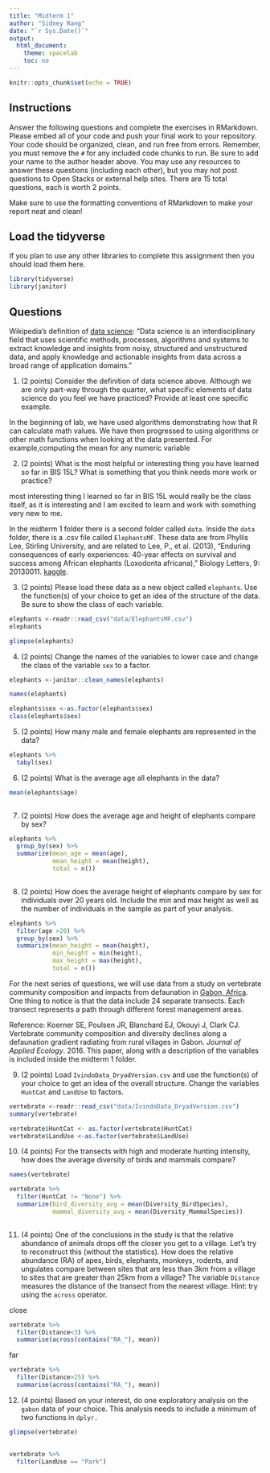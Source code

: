 ```yaml
---
title: "Midterm 1"
author: "Sidney Rang"
date: "`r Sys.Date()`"
output:
  html_document:
    theme: spacelab
    toc: no
---
```


```r
knitr::opts_chunk$set(echo = TRUE)
```

## Instructions
Answer the following questions and complete the exercises in RMarkdown. Please embed all of your code and push your final work to your repository. Your code should be organized, clean, and run free from errors. Remember, you must remove the `#` for any included code chunks to run. Be sure to add your name to the author header above. You may use any resources to answer these questions (including each other), but you may not post questions to Open Stacks or external help sites. There are 15 total questions, each is worth 2 points.  

Make sure to use the formatting conventions of RMarkdown to make your report neat and clean!  

## Load the tidyverse
If you plan to use any other libraries to complete this assignment then you should load them here.
```r
library(tidyverse)
library(janitor)
```

## Questions  

Wikipedia's definition of [data science](https://en.wikipedia.org/wiki/Data_science): "Data science is an interdisciplinary field that uses scientific methods, processes, algorithms and systems to extract knowledge and insights from noisy, structured and unstructured data, and apply knowledge and actionable insights from data across a broad range of application domains."  

1. (2 points) Consider the definition of data science above. Although we are only part-way through the quarter, what specific elements of data science do you feel we have practiced? Provide at least one specific example.  

In the beginning of lab, we have used algorithms demonstrating how that R can calculate math values. We have then progressed to using algorithms or other math functions when looking at the data presented. For example,computing the mean for any numeric variable

2. (2 points) What is the most helpful or interesting thing you have learned so far in BIS 15L? What is something that you think needs more work or practice?  

most interesting thing I learned so far in BIS 15L would really be the class itself, as it is interesting and I am excited to learn and work with something very new to me. 

In the midterm 1 folder there is a second folder called `data`. Inside the `data` folder, there is a .csv file called `ElephantsMF`. These data are from Phyllis Lee, Stirling University, and are related to Lee, P., et al. (2013), "Enduring consequences of early experiences: 40-year effects on survival and success among African elephants (Loxodonta africana)," Biology Letters, 9: 20130011. [kaggle](https://www.kaggle.com/mostafaelseidy/elephantsmf).  

3. (2 points) Please load these data as a new object called `elephants`. Use the function(s) of your choice to get an idea of the structure of the data. Be sure to show the class of each variable.
```r
elephants <-readr::read_csv("data/ElephantsMF.csv")
elephants
```
```r
glimpse(elephants)
```


4. (2 points) Change the names of the variables to lower case and change the class of the variable `sex` to a factor.
```r
elephants <-janitor::clean_names(elephants) 
```

```r
names(elephants)
```

```r
elephants$sex <-as.factor(elephants$sex)
class(elephants$sex)
```

5. (2 points) How many male and female elephants are represented in the data?
```r
elephants %>%
  tabyl(sex)
```

6. (2 points) What is the average age all elephants in the data?
```r
mean(elephants$age)
  
```


7. (2 points) How does the average age and height of elephants compare by sex?
```r
elephants %>% 
  group_by(sex) %>% 
  summarize(mean_age = mean(age),
            mean_height = mean(height),
            total = n())
            

```


8. (2 points) How does the average height of elephants compare by sex for individuals over 20 years old. Include the min and max height as well as the number of individuals in the sample as part of your analysis.  
```r
elephants %>% 
  filter(age >20) %>% 
  group_by(sex) %>% 
  summarize(mean_height = mean(height),
            min_height = min(height),
            max_height = max(height),
            total = n())
```


For the next series of questions, we will use data from a study on vertebrate community composition and impacts from defaunation in [Gabon, Africa](https://en.wikipedia.org/wiki/Gabon). One thing to notice is that the data include 24 separate transects. Each transect represents a path through different forest management areas.  

Reference: Koerner SE, Poulsen JR, Blanchard EJ, Okouyi J, Clark CJ. Vertebrate community composition and diversity declines along a defaunation gradient radiating from rural villages in Gabon. _Journal of Applied Ecology_. 2016. This paper, along with a description of the variables is included inside the midterm 1 folder.  

9. (2 points) Load `IvindoData_DryadVersion.csv` and use the function(s) of your choice to get an idea of the overall structure. Change the variables `HuntCat` and `LandUse` to factors.
```r
vertebrate <-readr::read_csv("data/IvindoData_DryadVersion.csv")
summary(vertebrate)
```

```r
vertebrate$HuntCat <- as.factor(vertebrate$HuntCat)
vertebrate$LandUse <-as.factor(vertebrate$LandUse)
```


10. (4 points) For the transects with high and moderate hunting intensity, how does the average diversity of birds and mammals compare?
```r
names(vertebrate)
```

```r
vertebrate %>% 
  filter(HuntCat != "None") %>% 
  summarize(bird_diversity_avg = mean(Diversity_BirdSpecies),
            mammal_diversity_avg = mean(Diversity_MammalSpecies))
  
```


11. (4 points) One of the conclusions in the study is that the relative abundance of animals drops off the closer you get to a village. Let's try to reconstruct this (without the statistics). How does the relative abundance (RA) of apes, birds, elephants, monkeys, rodents, and ungulates compare between sites that are less than 3km from a village to sites that are greater than 25km from a village? The variable `Distance` measures the distance of the transect from the nearest village. Hint: try using the `across` operator.  

close 
```r
vertebrate %>% 
  filter(Distance<3) %>% 
  summarise(across(contains("RA_"), mean))
```
far
```r
vertebrate %>% 
  filter(Distance>25) %>% 
  summarise(across(contains("RA_"), mean))
```


12. (4 points) Based on your interest, do one exploratory analysis on the `gabon` data of your choice. This analysis needs to include a minimum of two functions in `dplyr.`
```r
glimpse(vertebrate)
  
```

```r
vertebrate %>% 
  filter(LandUse == "Park")
```

